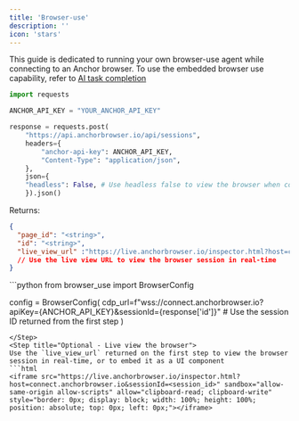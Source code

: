 ```yaml
---
title: 'Browser-use'
description: ''
icon: 'stars'
---
```


<Note>This guide is dedicated to running your own browser-use agent while connecting to an Anchor browser. To use the embedded browser use capability, refer to [AI task completion](/advanced/ai-task-completion)</Note>

<Steps>
<Step title="Step one - Create an Anchor browser session">

```python
import requests

ANCHOR_API_KEY = "YOUR_ANCHOR_API_KEY"

response = requests.post(
    "https://api.anchorbrowser.io/api/sessions",
    headers={
        "anchor-api-key": ANCHOR_API_KEY,
        "Content-Type": "application/json",
    },
    json={
    "headless": False, # Use headless false to view the browser when combining with browser-use
    }).json()
```

Returns:
```json
{
  "page_id": "<string>",
  "id": "<string>",
  "live_view_url" :"https://live.anchorbrowser.io/inspector.html?host=connect.anchorbrowser.io&sessionId=<session_id>"
  // Use the live view URL to view the browser session in real-time
}
```
</Step>
<Step title="Point browser-use to the Anchor browser instance">
```python
from browser_use import BrowserConfig

config = BrowserConfig(
    cdp_url=f"wss://connect.anchorbrowser.io?apiKey={ANCHOR_API_KEY}&sessionId={response['id']}"
    # Use the session ID returned from the first step
)
```
</Step>
<Step title="Optional - Live view the browser">
Use the `live_view_url` returned on the first step to view the browser session in real-time, or to embed it as a UI component
```html
<iframe src="https://live.anchorbrowser.io/inspector.html?host=connect.anchorbrowser.io&sessionId=<session_id>" sandbox="allow-same-origin allow-scripts" allow="clipboard-read; clipboard-write" style="border: 0px; display: block; width: 100%; height: 100%; position: absolute; top: 0px; left: 0px;"></iframe>
```
</Step>
</Steps>